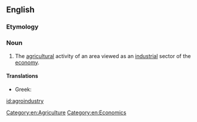 ==English==

===Etymology===
{{prefix|agro|industry|lang=en}}

===Noun===
{{en-noun|agroindustries}}

# The [[agricultural]] activity of an area viewed as an [[industrial]] sector of the [[economy]].

====Translations====
{{trans-top|}}
* Greek: {{t+|el|αγροτοβιομηχανικός|m}}
{{trans-mid}}
{{trans-bottom}}

[[Category:en:Agriculture]]
[[Category:en:Economics]]

[[id:agroindustry]]